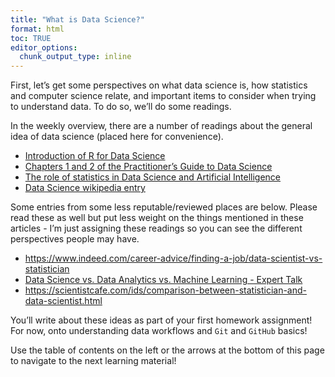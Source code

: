 ```yaml
---
title: "What is Data Science?"
format: html
toc: TRUE
editor_options: 
  chunk_output_type: inline
---
```


First, let's get some perspectives on what data science is, how statistics and computer science relate, and important items to consider when trying to understand data. To do so, we'll do some readings.

In the weekly overview, there are a number of readings about the general idea of data science (placed here for convenience).

- <a href="https://r4ds.hadley.nz/intro" target="_blank"
      rel="noopener">Introduction of R for Data Science</a>
- <a href="https://scientistcafe.com/ids/introduction#introduction"
      target="_blank" rel="noopener">Chapters 1 and 2 of the Practitioner's Guide to Data Science</a>
- <a
      href="https://www.amstat.org/docs/default-source/amstat-documents/the-role-of-statistics-in-data-science-and-artificial-intelligence.pdf"
      target="_blank" rel="noopener">The role of statistics in Data Science and Artificial Intelligence</a>
- <a href="https://en.wikipedia.org/wiki/Data_science" target="_blank"
      rel="noopener">Data Science wikipedia entry</a>

Some entries from some less reputable/reviewed places are below. Please read these as well but put less weight on the things mentioned in these articles - I'm just assigning these readings so you can see the different perspectives people may have.

- <a
        href="https://www.indeed.com/career-advice/finding-a-job/data-scientist-vs-statistician"
        target="_blank"
        rel="noopener">https://www.indeed.com/career-advice/finding-a-job/data-scientist-vs-statistician</a>
- <a
        href="https://www.simplilearn.com/data-science-vs-data-analytics-vs-machine-learning-article"
        target="_blank" rel="noopener">Data Science vs. Data Analytics vs. Machine Learning - Expert Talk</a>
- <a
        href="https://scientistcafe.com/ids/comparison-between-statistician-and-data-scientist.html"
        target="_blank"
        rel="noopener">https://scientistcafe.com/ids/comparison-between-statistician-and-data-scientist.html</a>

You'll write about these ideas as part of your first homework assignment! For now, onto understanding data workflows and `Git` and `GitHub` basics!

Use the table of contents on the left or the arrows at the bottom of this page to navigate to the next learning material!


